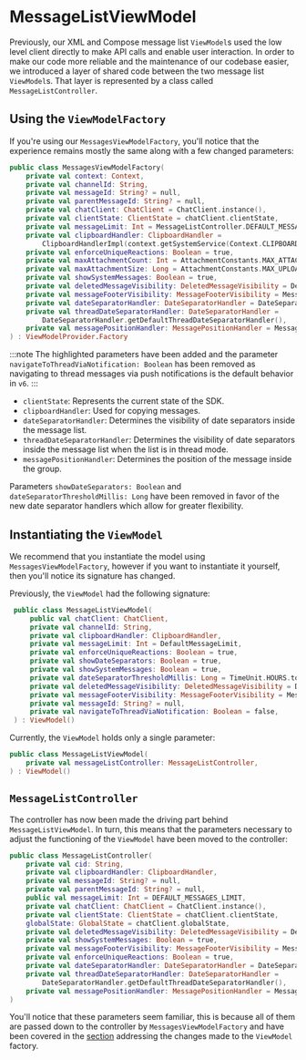 # MessageListViewModel

Previously, our XML and Compose message list `ViewModel`s used the low level client directly to make API calls and enable user interaction. In order to make our code more reliable and the maintenance of our codebase easier, we introduced a layer of shared code between the two message list `ViewModel`s.
That layer is represented by a class called `MessageListController`.

## Using the `ViewModelFactory`

If you're using our `MessagesViewModelFactory`, you'll notice that the experience remains mostly the same along with a few changed parameters:

```kotlin {6,8,17-20}
public class MessagesViewModelFactory(
    private val context: Context,
    private val channelId: String,
    private val messageId: String? = null,
    private val parentMessageId: String? = null,
    private val chatClient: ChatClient = ChatClient.instance(),
    private val clientState: ClientState = chatClient.clientState,
    private val messageLimit: Int = MessageListController.DEFAULT_MESSAGES_LIMIT,
    private val clipboardHandler: ClipboardHandler =
        ClipboardHandlerImpl(context.getSystemService(Context.CLIPBOARD_SERVICE) as ClipboardManager),
    private val enforceUniqueReactions: Boolean = true,
    private val maxAttachmentCount: Int = AttachmentConstants.MAX_ATTACHMENTS_COUNT,
    private val maxAttachmentSize: Long = AttachmentConstants.MAX_UPLOAD_FILE_SIZE,
    private val showSystemMessages: Boolean = true,
    private val deletedMessageVisibility: DeletedMessageVisibility = DeletedMessageVisibility.ALWAYS_VISIBLE,
    private val messageFooterVisibility: MessageFooterVisibility = MessageFooterVisibility.WithTimeDifference(),
    private val dateSeparatorHandler: DateSeparatorHandler = DateSeparatorHandler.getDefaultDateSeparatorHandler(),
    private val threadDateSeparatorHandler: DateSeparatorHandler =
        DateSeparatorHandler.getDefaultThreadDateSeparatorHandler(),
    private val messagePositionHandler: MessagePositionHandler = MessagePositionHandler.defaultHandler(),
) : ViewModelProvider.Factory
```

:::note
The highlighted parameters have been added and the parameter `navigateToThreadViaNotification: Boolean` has been removed as navigating to thread messages via push notifications is the default behavior in `v6`.
:::

- `clientState`: Represents the current state of the SDK.
- `clipboardHandler`: Used for copying messages.
- `dateSeparatorHandler`: Determines the visibility of date separators inside the message list.
- `threadDateSeparatorHandler`: Determines the visibility of date separators inside the message list when the list is in thread mode.
- `messagePositionHandler`: Determines the position of the message inside the group.

Parameters `showDateSeparators: Boolean` and `dateSeparatorThresholdMillis: Long` have been removed in favor of the new date separator handlers which allow for greater flexibility.

## Instantiating the `ViewModel`

We recommend that you instantiate the model using `MessagesViewModelFactory`, however if you want to instantiate it yourself, then you'll notice its signature has changed.

Previously, the `ViewModel` had the following signature:

```kotlin
 public class MessageListViewModel(
     public val chatClient: ChatClient,
     private val channelId: String,
     private val clipboardHandler: ClipboardHandler,
     private val messageLimit: Int = DefaultMessageLimit,
     private val enforceUniqueReactions: Boolean = true,
     private val showDateSeparators: Boolean = true,
     private val showSystemMessages: Boolean = true,
     private val dateSeparatorThresholdMillis: Long = TimeUnit.HOURS.toMillis(DateSeparatorDefaultHourThreshold),
     private val deletedMessageVisibility: DeletedMessageVisibility = DeletedMessageVisibility.ALWAYS_VISIBLE,
     private val messageFooterVisibility: MessageFooterVisibility = MessageFooterVisibility.WithTimeDifference(),
     private val messageId: String? = null,
     private val navigateToThreadViaNotification: Boolean = false,
 ) : ViewModel()
 ```

 Currently, the `ViewModel` holds only a single parameter:

 ```kotlin
 public class MessageListViewModel(
     private val messageListController: MessageListController,
 ) : ViewModel()
 ```

## `MessageListController`

The controller has now been made the driving part behind `MessageListViewModel`. In turn, this means that the parameters necessary to adjust the functioning of the `ViewModel` have been moved to the controller:

```kotlin
public class MessageListController(
    private val cid: String,
    private val clipboardHandler: ClipboardHandler,
    private val messageId: String? = null,
    private val parentMessageId: String? = null,
    public val messageLimit: Int = DEFAULT_MESSAGES_LIMIT,
    private val chatClient: ChatClient = ChatClient.instance(),
    private val clientState: ClientState = chatClient.clientState,
    globalState: GlobalState = chatClient.globalState,
    private val deletedMessageVisibility: DeletedMessageVisibility = DeletedMessageVisibility.ALWAYS_VISIBLE,
    private val showSystemMessages: Boolean = true,
    private val messageFooterVisibility: MessageFooterVisibility = MessageFooterVisibility.WithTimeDifference(),
    private val enforceUniqueReactions: Boolean = true,
    private val dateSeparatorHandler: DateSeparatorHandler = DateSeparatorHandler.getDefaultDateSeparatorHandler(),
    private val threadDateSeparatorHandler: DateSeparatorHandler =
        DateSeparatorHandler.getDefaultThreadDateSeparatorHandler(),
    private val messagePositionHandler: MessagePositionHandler = MessagePositionHandler.defaultHandler(),
)
```

You'll notice that these parameters seem familiar, this is because all of them are passed down to the controller by `MessagesViewModelFactory` and have been covered in the [section](#using-the-viewmodelfactory) addressing the changes made to the `ViewModel` factory.
